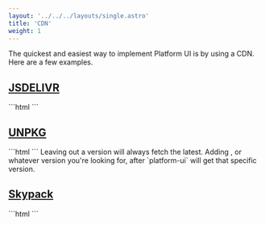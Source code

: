 ```yaml
---
layout: '../../../layouts/single.astro'
title: 'CDN'
weight: 1
---
```


The quickest and easiest way to implement Platform UI is by using a CDN. Here are a few examples.
## [JSDELIVR](#jsdelivr)

<Codemarkup>
```html
<!-- In the <head> of your site. -->
<link rel="dns-prefetch" href="https://cdn.jsdelivr.net" crossorigin>
<link rel="stylesheet" href="https://cdn.jsdelivr.net/npm/@ritterim/platform-ui/dist/platform-ui.min.css" crossorigin>
<!-- Directly before the closing </body> tag of your site. -->
<script src="cdn.jsdelivr.net/npm/@ritterim/platform-ui/dist/js/platform-ui.min.js" crossorigin defer></script>
```
</Codemarkup>

## [UNPKG](#unpkg)

<Codemarkup>
```html
<!-- In the <head> of your site. -->
<link rel="preconnect" href="https://unpkg.com" crossorigin>
<link rel="stylesheet" href="https://unpkg.com/@ritterim/platform-ui/dist/platform-ui.min.css" crossorigin>
<!-- Directly before the closing </body> tag of your site. -->
<script src="https://unpkg.com/@ritterim/platform-ui/dist/js/platform-ui.min.js" crossorigin defer></script>
```
</Codemarkup>

<Callout header="Pro Tip">
Leaving out a version will always fetch the latest. Adding <code><PuiVersion/></code>, or whatever version you're looking for, after `platform-ui` will get that specific version. 
</Callout >


## [Skypack](#skypack)

<Codemarkup>
```html
<!-- In the <head> of your site. -->
<link rel="dns-prefetch" href="https://cdn.skypack.dev" crossorigin>
<link rel="stylesheet" href="https://cdn.skypack.dev/@ritterim/platform-ui/dist/platform-ui.min.css" crossorigin>
<!-- Directly before the closing </body> tag of your site. -->
<script src="https://https:/cdn.skypack.dev/@ritterim/platform-ui/dist/js/platform-ui.min.js" crossorigin defer></script>
```
</Codemarkup>

